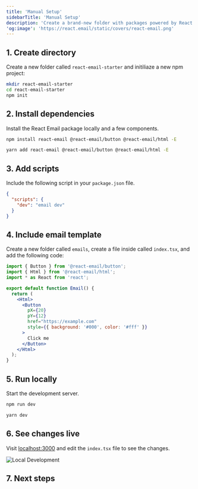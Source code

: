 ```yaml
---
title: 'Manual Setup'
sidebarTitle: 'Manual Setup'
description: 'Create a brand-new folder with packages powered by React Email.'
'og:image': 'https://react.email/static/covers/react-email.png'
---
```



## 1. Create directory

Create a new folder called `react-email-starter` and initiliaze a new npm project:

```sh
mkdir react-email-starter
cd react-email-starter
npm init
```

## 2. Install dependencies

Install the React Email package locally and a few components.

<CodeGroup>

```sh npm
npm install react-email @react-email/button @react-email/html -E
```

```sh yarn
yarn add react-email @react-email/button @react-email/html -E
```

</CodeGroup>

## 3. Add scripts

Include the following script in your `package.json` file.

```json package.json
{
  "scripts": {
    "dev": "email dev"
  }
}
```

## 4. Include email template

Create a new folder called `emails`, create a file inside called `index.tsx`, and add the following code:

```jsx index.tsx
import { Button } from '@react-email/button';
import { Html } from '@react-email/html';
import * as React from 'react';

export default function Email() {
  return (
    <Html>
      <Button
        pX={20}
        pY={12}
        href="https://example.com"
        style={{ background: '#000', color: '#fff' }}
      >
        Click me
      </Button>
    </Html>
  );
}
```

## 5. Run locally

Start the development server.

<CodeGroup>

```sh npm
npm run dev
```

```sh yarn
yarn dev
```

</CodeGroup>

## 6. See changes live

Visit [localhost:3000](http://localhost:3000) and edit the `index.tsx` file to see the changes.

<Frame>
  <img alt="Local Development" src="/docs/images/local-dev.png" />
</Frame>

## 7. Next steps

<NextSteps />
